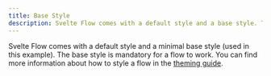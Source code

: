 ```yaml
---
title: Base Style
description: Svelte Flow comes with a default style and a base style. This example shows how the base style looks.
---
```



Svelte Flow comes with a default style and a minimal base style (used in this example). The base style is mandatory for a flow to work. You can find more information about how to style a flow in the [theming guide](/learn/guides/theming).

<RemoteCodeViewer
  route="examples/styling/base-style"
  framework="svelte"
/>
